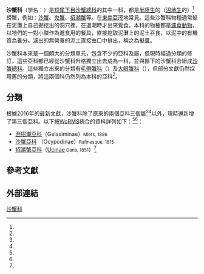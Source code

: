 {{automatic taxobox
| name = 沙蟹科<br />Ocypodidae
| image = FloridaGhostCrab.jpg
| image_caption = ''[[Ocypode_quadrata|Ocypode quadrata]]''
| taxon =Ocypodidae
| authority = [[康斯坦丁·萨米埃尔·拉菲内克-施马尔茨|Rafinesque]], 1815
| subdivision_ranks = 亞科及屬
| subdivision = [[#分類|見內文]]
| synonyms_ref = <ref name="WoRMS_106773"/>
| synonyms = 
* Gelasimidae Miers, 1886
* Ucainae Dana, 1851
}}

'''沙蟹科'''（学名：{{lang|la|'''Ocypodidae'''}}）是[[短尾下目|短尾下目]][[沙蟹總科|沙蟹總科]]的其中一科，都是[[半陸生|半陸生]]的（[[沼地生|沼地生]]的）<ref name="dict"/>螃蟹，例如：[[沙蟹属|沙蟹]]、[[鬼蟹|鬼蟹]]、[[招潮蟹|招潮蟹]]等。在[[東南亞|東南亞]]溼地常見。這些沙蟹科物種通常躲在泥灘上自己掘挖出的洞穴裡，在退潮時才出來覓食。本科的物種都是[[濾食動物|濾食動物]]，以牠們的一對小螯作為進食用的餐具，直接挖取泥灘上的泥土吞食，以泥中的有機質為養分。濾出的無營養的泥土直接由口中排出，稱之為[[擬糞|擬糞]]。

沙蟹科本來是一個頗大的分類單元，包含不少的亞科及屬，但現時經過分類的修訂，這些亞科都已經從沙蟹科升格獨立出去成為一科，並與餘下的沙蟹科合組成[[沙蟹總科|沙蟹總科]]。這些獨立出來的分類有[[毛帶蟹科|毛帶蟹科]]（{{lang|la|Dotillidae}}）及[[大眼蟹科|大眼蟹科]]（{{lang|la|Macrophthalmidae}}），但部分文獻仍然採用舊的分類，將這兩個科仍然列為本科的亞科<ref name="afcd" />。

==分類==
根據2016年的最新文獻，沙蟹科除了原來的兩個亞科三個屬<ref name="sakai"/><ref name="Grave"/>以外，現時還新增了第三個亞科。以下按[[世界海洋物种目录|WoRMS]]統合的資枓詳列如下：<ref name="WoRMS_106773"/><ref name="Shih 2016"/>：
*[[丑招潮亞科|丑招潮亞科]]（Gelasiminae）<small>Miers, 1886</small>
*[[沙蟹亞科|沙蟹亞科]] （Ocypodinae）<small>Rafinesque, 1815</small>
*[[招潮蟹属|招潮蟹亞科]]（[[Ucinae|Ucinae]] <small>Dana, 1851</small>）<ref name="WoRMS_106971"/>

==參考文獻==
{{reflist |refs=
<ref name="afcd">{{Cite web|title=Mangrove Fauna|url=https://www.afcd.gov.hk/tc_chi/conservation/hkbiodiversity/speciesgroup/speciesgroup_mangrove.html#crabs|accessdate=2020-09-16|work=[[漁農自然護理署|漁農自然護理署]]|language=zh-hk|archive-date=2015-04-02|archive-url=https://web.archive.org/web/20150402151228/https://www.afcd.gov.hk/tc_chi/conservation/hkbiodiversity/speciesgroup/speciesgroup_mangrove.html#crabs|dead-url=no}}</ref>
<ref name="dict">{{Cite web|title=遠流字典通線上資料庫|url=http://lib.swsh.ntpc.edu.tw/yldict/word.asp?w=semiterrestrial|accessdate=2020-09-16|work=lib.swsh.ntpc.edu.tw|archive-date=2016-03-05|archive-url=https://web.archive.org/web/20160305211053/http://lib.swsh.ntpc.edu.tw/yldict/word.asp?w=semiterrestrial|dead-url=no}}</ref>
<ref name="Grave">{{Cite journal|title=A Classification of Living and Fossil Genera of Decapod Crustaceans|url=http://repository.si.edu/xmlui/handle/10088/8358|last=De Grave|first=Sammy|last2=Pentcheff|first2=N. Dean|date=2009|language=en-US|issn=0217-2445|last3=Ahyong|first3=Shane T.|last4=Chan|first4=Tin-Yam|last5=Crandall|first5=Keith A.|last6=Dworschak|first6=Peter C.|last7=Felder|first7=Darryl L.|last8=Feldmann|first8=Rodney M.|last9=Fransen|first9=Charles H. J. M.}}</ref>
<ref name="sakai">{{cite journal|url=http://www.qm.qld.gov.au/~/media/Documents/QM/About%20Us/Publications/Memoirs%20-%20Nature/N56-2/qmn56-2-sakaiturkay.pdf|first1=Katsushi|last1=Sakai|first2=Michael|last2=Türkay|year=2013|title=Revision of the genus ''Ocypode'' with the description of a new genus, ''Hoplocypode'' (Crustacea: Decapoda: Brachyura)|journal=Memoirs of the Queensland Museum|volume=56|issue=2|pages=665–793|language=en|access-date=2014-05-15|archive-date=2021-01-23|archive-url=https://web.archive.org/web/20210123172125/https://www.qm.qld.gov.au/~/media/Documents/QM/About%20Us/Publications/Memoirs%20-%20Nature/N56-2/qmn56-2-sakaiturkay.pdf|dead-url=no}}</ref>
<ref name="Shih 2016">{{cite journal|last1=Shih|first1=H.-T.|last2=Ng|first2=Peter K. L.|last3=Davie|first3=Peter J. F.|last4=Schubart|first4=C. D.|last5=Türkay|first5=Michael|last6=Naderloo|first6=R.|last7=Jones|first7=D. S.|last8=Liu|first8=M.-Y.|year=2016|title=Systematics of the family Ocypodidae Rafinesque, 1815 (Crustacea: Brachyura), based on phylogenetic relationships, with a reorganization of subfamily rankings and a review of the taxonomic status of ''Uca'' Leach, 1814, sensu lato and its subgenera|journal=''[[Raffles_Bulletin_of_Zoology|Raffles Bulletin of Zoology]]'' (Raffles Bull. Zool.)|volume=64|pages=139-175|language=en}}</ref>
<ref name="WoRMS_106773">{{WoRMS |id=106773
 |last1=Davie |first1=Peter
 |title=Ocypodidae Rafinesque, 1815
 |date=2017-02-08|accesdate=2017-04-12}}</ref>
<ref name="WoRMS_106971">{{cite WoRMS|id=106971|authorlink=世界海洋物种目录|title=''Uca'' Leach, 1814|date=2017-02-08 |accesdate=2020-03-14}}</ref>
}}

==外部連結==
{{Taxonbar|from=Q1029196}}

[[Category:沙蟹科|]]